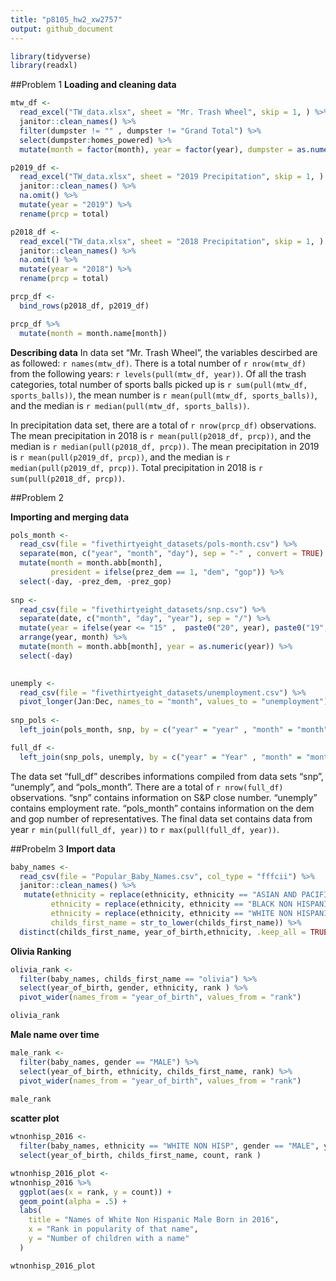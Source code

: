 ```yaml
---
title: "p8105_hw2_xw2757"
output: github_document
---
```

```r
library(tidyverse)
library(readxl)
```
##Problem 1
**Loading and cleaning data**
```r
mtw_df <- 
  read_excel("TW_data.xlsx", sheet = "Mr. Trash Wheel", skip = 1, ) %>% 
  janitor::clean_names() %>% 
  filter(dumpster != "" , dumpster != "Grand Total") %>% 
  select(dumpster:homes_powered) %>% 
  mutate(month = factor(month), year = factor(year), dumpster = as.numeric(dumpster), sports_balls = round(sports_balls, digit = 0))
```



```r
p2019_df <- 
  read_excel("TW_data.xlsx", sheet = "2019 Precipitation", skip = 1, ) %>% 
  janitor::clean_names() %>% 
  na.omit() %>% 
  mutate(year = "2019") %>% 
  rename(prcp = total)

p2018_df <- 
  read_excel("TW_data.xlsx", sheet = "2018 Precipitation", skip = 1, ) %>% 
  janitor::clean_names() %>% 
  na.omit() %>% 
  mutate(year = "2018") %>% 
  rename(prcp = total)

prcp_df <-  
  bind_rows(p2018_df, p2019_df)

prcp_df %>% 
  mutate(month = month.name[month])
```

**Describing data**
In data set "Mr. Trash Wheel", the variables descirbed are as followed: `r names(mtw_df)`. There is a total number of `r nrow(mtw_df)` from the following years: `r levels(pull(mtw_df, year))`. Of all the trash categories, total number of sports balls picked up is `r sum(pull(mtw_df, sports_balls))`, the mean number is `r mean(pull(mtw_df, sports_balls))`, and the median is `r median(pull(mtw_df, sports_balls))`.


In precipitation data set, there are a total of `r nrow(prcp_df)` observations. The mean precipitation in 2018 is `r mean(pull(p2018_df, prcp))`, and the median is `r median(pull(p2018_df, prcp))`. The mean precipitation in 2019 is `r mean(pull(p2019_df, prcp))`, and the median is `r median(pull(p2019_df, prcp))`. Total precipitation in 2018 is `r sum(pull(p2018_df, prcp))`.

##Problem 2

**Importing and merging data**
```r
pols_month <- 
  read_csv(file = "fivethirtyeight_datasets/pols-month.csv") %>% 
  separate(mon, c("year", "month", "day"), sep = "-" , convert = TRUE) %>% 
  mutate(month = month.abb[month], 
         president = ifelse(prez_dem == 1, "dem", "gop")) %>% 
  select(-day, -prez_dem, -prez_gop)
         
snp <- 
  read_csv(file = "fivethirtyeight_datasets/snp.csv") %>% 
  separate(date, c("month", "day", "year"), sep = "/") %>% 
  mutate(year = ifelse(year <= "15" ,  paste0("20", year), paste0("19", year)), month = as.numeric(month)) %>% 
  arrange(year, month) %>% 
  mutate(month = month.abb[month], year = as.numeric(year)) %>% 
  select(-day)
  

unemply <- 
  read_csv(file = "fivethirtyeight_datasets/unemployment.csv") %>% 
  pivot_longer(Jan:Dec, names_to = "month", values_to = "unemployment")
  
snp_pols <- 
  left_join(pols_month, snp, by = c("year" = "year" , "month" = "month"))

full_df <- 
  left_join(snp_pols, unemply, by = c("year" = "Year" , "month" = "month"))
```

The data set "full_df" describes informations compiled from data sets "snp", "unemply", and "pols_month". There are a total of `r nrow(full_df)` observations. "snp" contains information on S&P close number. "unemply" contains employment rate. "pols_month" contains information on the dem and gop number of representatives. The final data set contains data from year `r min(pull(full_df, year))` to `r max(pull(full_df, year))`. 


##Probelm 3
**Import data**
```r
baby_names <- 
  read_csv(file = "Popular_Baby_Names.csv", col_type = "fffcii") %>% 
  janitor::clean_names() %>% 
   mutate(ethnicity = replace(ethnicity, ethnicity == "ASIAN AND PACIFIC ISLANDER", "ASIAN AND PACI"),
         ethnicity = replace(ethnicity, ethnicity == "BLACK NON HISPANIC", "BLACK NON HISP"),
         ethnicity = replace(ethnicity, ethnicity == "WHITE NON HISPANIC", "WHITE NON HISP"),
         childs_first_name = str_to_lower(childs_first_name)) %>% 
  distinct(childs_first_name, year_of_birth,ethnicity, .keep_all = TRUE)

```
**Olivia Ranking**

```r
olivia_rank <- 
  filter(baby_names, childs_first_name == "olivia") %>%
  select(year_of_birth, gender, ethnicity, rank ) %>% 
  pivot_wider(names_from = "year_of_birth", values_from = "rank")

olivia_rank
```

**Male name over time**
```r
male_rank <- 
  filter(baby_names, gender == "MALE") %>% 
  select(year_of_birth, ethnicity, childs_first_name, rank) %>% 
  pivot_wider(names_from = "year_of_birth", values_from = "rank")
  
male_rank
```

**scatter plot**

```r

wtnonhisp_2016 <- 
  filter(baby_names, ethnicity == "WHITE NON HISP", gender == "MALE", year_of_birth == "2016") %>% 
  select(year_of_birth, childs_first_name, count, rank )

wtnonhisp_2016_plot <- 
wtnonhisp_2016 %>% 
  ggplot(aes(x = rank, y = count)) +
  geom_point(alpha = .5) + 
  labs(
    title = "Names of White Non Hispanic Male Born in 2016",
    x = "Rank in popularity of that name",
    y = "Number of children with a name"
  )

wtnonhisp_2016_plot
```

